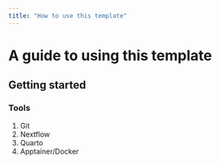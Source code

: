 ```yaml
---
title: "How to use this template"
---
```


# A guide to using this template

## Getting started

### Tools

1. Git
2. Nextflow
3. Quarto
4. Apptainer/Docker